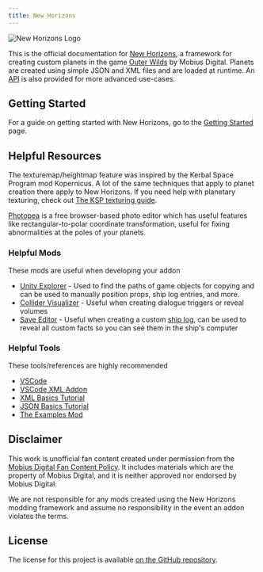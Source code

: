 ```yaml
---
title: New Horizons
---
```


![New Horizons Logo](/home_logo.webp)

This is the official documentation for [New Horizons](https://github.com/xen-42/outer-wilds-new-horizons), a framework for creating custom planets in the game [Outer Wilds](https://www.mobiusdigitalgames.com/outer-wilds.html) by Mobius Digital. Planets are created using simple JSON and XML files and are loaded at runtime. An [API](api) is also provided for more advanced use-cases.

## Getting Started

For a guide on getting started with New Horizons, go to the [Getting Started](/getting-started) page.

## Helpful Resources

The texturemap/heightmap feature was inspired by the Kerbal Space Program mod Kopernicus. A lot of the same techniques that apply to
planet creation there apply to New Horizons. If you need help with planetary texturing, check out [The KSP texturing guide](https://forum.kerbalspaceprogram.com/index.php?/topic/165285-planetary-texturing-guide-repository/).

[Photopea](https://www.photopea.com/) is a free browser-based photo editor which has useful features like
rectangular-to-polar coordinate transformation, useful for fixing abnormalities at the poles of your planets.

### Helpful Mods

These mods are useful when developing your addon

-   [Unity Explorer](https://outerwildsmods.com/mods/unityexplorer) - Used to find the paths of game objects for copying and can be used to manually position props, ship log entries, and more.
-   [Collider Visualizer](https://outerwildsmods.com/mods/collidervisualizer) - Useful when creating dialogue triggers or reveal volumes
-   [Save Editor](https://outerwildsmods.com/mods/saveeditor) - Useful when creating a custom [ship log](/ship-log), can be used to reveal all custom facts so you can see them in the ship's computer

### Helpful Tools

These tools/references are highly recommended

-   [VSCode](https://code.visualstudio.com/)
-   [VSCode XML Addon](https://marketplace.visualstudio.com/items?itemName=redhat.vscode-xml)
-   [XML Basics Tutorial](https://www.w3schools.com/xml/xml_whatis.asp)
-   [JSON Basics Tutorial](https://www.tutorialspoint.com/json/index.htm)
-   [The Examples Mod](https://github.com/xen-42/ow-new-horizons-examples)

## Disclaimer

This work is unofficial fan content created under permission from the [Mobius Digital Fan Content Policy](https://www.mobiusdigitalgames.com/fan-content-policy.html). It includes materials which are the property of Mobius Digital, and it is neither approved nor endorsed by Mobius Digital.

We are not responsible for any mods created using the New Horizons modding framework and assume no responsibility in the event an addon violates the terms.

## License

The license for this project is available [on the GitHub repository](https://github.com/xen-42/outer-wilds-new-horizons/blob/main/LICENSE).
